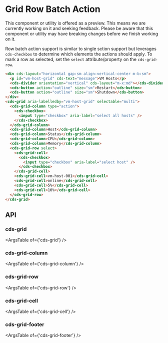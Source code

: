 
<Meta title="Internal Preview Grid/Row Batch Action" />

# Grid Row Batch Action

<cds-alert-group status="warning" cds-layout="m-b:lg">
  <cds-alert>
    This component or utility is offered as a preview. This means we are currently working on it and seeking feedback.
    Please be aware that this component or utility may have breaking changes before we finish working on it.
  </cds-alert>
</cds-alert-group>

Row batch action support is similar to single sction support but leverages `cds-checkbox` to determine
which elements the actions should apply. To mark a row as selected, set the `select`
attribute/property on the `cds-grid-row`.

<Story id="stories-grid--row-batch-action" />

```html
<div cds-layout="horizontal gap:sm align:vertical-center m-b:sm">
  <p id="vm-host-grid" cds-text="message">VM Hosts</p>
  <cds-divider orientation="vertical" cds-layout="m-x:md"></cds-divider>
  <cds-button action="outline" size="sm">Restart</cds-button>
  <cds-button action="outline" size="sm">Shutdown</cds-button>
</div>
<cds-grid aria-labelledby="vm-host-grid" selectable="multi">
  <cds-grid-column type="action">
    <cds-checkbox>
      <input type="checkbox" aria-label="select all hosts" />
    </cds-checkbox>
  </cds-grid-column>
  <cds-grid-column>Host</cds-grid-column>
  <cds-grid-column>Status</cds-grid-column>
  <cds-grid-column>CPU</cds-grid-column>
  <cds-grid-column>Memory</cds-grid-column>
  <cds-grid-row select>
    <cds-grid-cell>
      <cds-checkbox>
        <input type="checkbox" aria-label="select host" />
      </cds-checkbox>
    </cds-grid-cell>
    <cds-grid-cell>vm-host-001</cds-grid-cell>
    <cds-grid-cell>online</cds-grid-cell>
    <cds-grid-cell>5%</cds-grid-cell>
    <cds-grid-cell>10%</cds-grid-cell>
  </cds-grid-row>
</cds-grid>
```

## API

### cds-grid

<ArgsTable of={'cds-grid'} />

### cds-grid-column

<ArgsTable of={'cds-grid-column'} />

### cds-grid-row

<ArgsTable of={'cds-grid-row'} />

### cds-grid-cell

<ArgsTable of={'cds-grid-cell'} />

### cds-grid-footer

<ArgsTable of={'cds-grid-footer'} />
